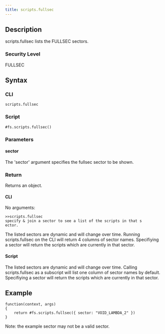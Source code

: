 ```yaml
---
title: scripts.fullsec
---
```


## Description

scripts.fullsec lists the FULLSEC sectors.

### Security Level

FULLSEC

## Syntax

### CLI

```
scripts.fullsec
```

### Script

```
#fs.scripts.fullsec()
```

### Parameters

#### sector

The 'sector' argument specifies the fullsec sector to be shown.

### Return

Returns an object.

#### CLI

No arguments:

```
>>scripts.fullsec
specify & join a sector to see a list of the scripts in that s
ector.
```
The listed sectors are dynamic and will change over time. Running scripts.fullsec on the CLI will return 4 columns of sector names.
Specifiying a sector will return the scripts which are currently in that sector.

#### Script

The listed sectors are dynamic and will change over time. Calling scripts.fullsec as a subscript will list one column of sector names by default.
Specifiying a sector will return the scripts which are currently in that sector.

## Example

```
function(context, args)
{
	return #fs.scripts.fullsec({ sector: "VOID_LAMBDA_2" })
}
```

Note: the example sector may not be a valid sector.
